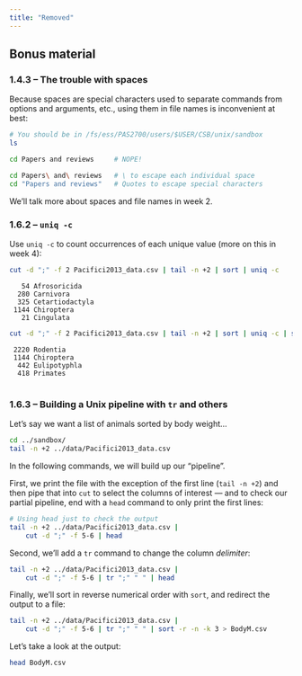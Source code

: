 ```yaml
---
title: "Removed"
---
```


## Bonus material

### 1.4.3 – The trouble with spaces

Because spaces are special characters used to separate commands from options and
arguments, etc., using them in file names is inconvenient at best:

```bash
# You should be in /fs/ess/PAS2700/users/$USER/CSB/unix/sandbox
ls

cd Papers and reviews     # NOPE!

cd Papers\ and\ reviews   # \ to escape each individual space
cd "Papers and reviews"   # Quotes to escape special characters
```

We'll talk more about spaces and file names in week 2.

### 1.6.2 – `uniq -c`

Use `uniq -c` to count occurrences of each unique value (more on this in week 4):

```bash
cut -d ";" -f 2 Pacifici2013_data.csv | tail -n +2 | sort | uniq -c
```
```bash-out
   54 Afrosoricida
  280 Carnivora
  325 Cetartiodactyla
 1144 Chiroptera
   21 Cingulata
```

```bash
cut -d ";" -f 2 Pacifici2013_data.csv | tail -n +2 | sort | uniq -c | sort -nr
```
```bash-out
 2220 Rodentia
 1144 Chiroptera
  442 Eulipotyphla
  418 Primates
```

<hr style="height:1pt; visibility:hidden;" />

### 1.6.3 – Building a Unix pipeline with `tr` and others

Let's say we want a list of animals sorted by body weight...

```bash
cd ../sandbox/
tail -n +2 ../data/Pacifici2013_data.csv
```

In the following commands, we will build up our "pipeline".

First, we print the file with the exception of the first line (`tail -n +2`)
and then pipe that into `cut` to select the columns of interest ---
and to check our partial pipeline, end with a `head` command to only print the first lines:

```bash
# Using head just to check the output
tail -n +2 ../data/Pacifici2013_data.csv |
    cut -d ";" -f 5-6 | head
```

Second, we'll add a `tr` command to change the column *delimiter*:

```bash
tail -n +2 ../data/Pacifici2013_data.csv |
    cut -d ";" -f 5-6 | tr ";" " " | head
```

Finally, we'll sort in reverse numerical order with `sort`,
and redirect the output to a file:

```bash
tail -n +2 ../data/Pacifici2013_data.csv |
    cut -d ";" -f 5-6 | tr ";" " " | sort -r -n -k 3 > BodyM.csv
```

Let's take a look at the output:

```bash
head BodyM.csv
```

<hr style="height:1pt; visibility:hidden;" />

